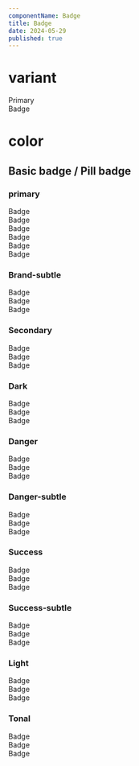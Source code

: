 ```yaml
---
componentName: Badge
title: Badge
date: 2024-05-29
published: true
---
```


# variant

<Preview>
  <div className="flex items-center gap-3">
    <div className="badge badge-basic">Primary</div>
    <div className="badge badge-pill">Badge</div>
    <div className="badge badge-dot"></div>
  </div>
</Preview>

# color

## Basic badge / Pill badge

### primary

<Preview>
  <div className="flex items-center gap-3">
    <div className="badge badge-basic badge-primary">Badge</div>
    <div className="badge badge-basic badge-primary">
      <span className="badge-svg">
        <i uk-icon="icon: photo-200; ratio: 0.8334;"></i>
      </span>
      <span className="badge-label">Badge</span>
    </div>
    <div className="badge badge-basic badge-primary">
      <span className="badge-label">Badge</span>
      <span className="badge-svg">
        <i uk-icon="icon: photo-200; ratio: 0.8334;"></i>
      </span>
    </div>
    <div className="badge-icon badge-basic badge-primary">
      <i uk-icon="icon: photo-200; ratio: 0.8334;"></i>
    </div>
    <div className="badge badge-pill badge-primary">Badge</div>
    <div className="badge badge-pill badge-primary">
      <span className="badge-svg">
        <i uk-icon="icon: photo-200; ratio: 0.8334;"></i>
      </span>
      <span className="badge-label">Badge</span>
    </div>
    <div className="badge badge-pill badge-primary">
      <span className="badge-label">Badge</span>
      <span className="badge-svg">
        <i uk-icon="icon: photo-200; ratio: 0.8334;"></i>
      </span>
    </div>
    <div className="badge-icon badge-pill badge-primary">
      <i uk-icon="icon: photo-200; ratio: 0.8334;"></i>
    </div>
  </div>
</Preview>

### Brand-subtle

<Preview>
  <div className="flex items-center gap-3">
    <div className="badge badge-basic badge-brand-subtle">Badge</div>
    <div className="badge badge-basic badge-brand-subtle">
      <span className="badge-svg">
        <i uk-icon="icon: photo-200; ratio: 0.8334;"></i>
      </span>
      <span className="badge-label">Badge</span>
    </div>
    <div className="badge badge-basic badge-brand-subtle">
      <span className="badge-label">Badge</span>
      <span className="badge-svg">
        <i uk-icon="icon: photo-200; ratio: 0.8334;"></i>
      </span>
    </div>
    <div className="badge-icon badge-brand-subtle">
      <span className="badge-svg">
        <i uk-icon="icon: photo-200; ratio: 0.8334;"></i>
      </span>
    </div>
  </div>
</Preview>

### Secondary

<Preview>
  <div className="flex items-center gap-3">
    <div className="badge badge-basic badge-secondary">Badge</div>
    <div className="badge badge-basic badge-secondary">
      <span className="badge-svg">
        <i uk-icon="icon: photo-200; ratio: 0.8334;"></i>
      </span>
      <span className="badge-label">Badge</span>
    </div>
    <div className="badge badge-basic badge-secondary">
      <span className="badge-label">Badge</span>
      <span className="badge-svg">
        <i uk-icon="icon: photo-200; ratio: 0.8334;"></i>
      </span>
    </div>
    <div className="badge-icon badge-basic badge-secondary">
      <span className="badge-svg">
        <i uk-icon="icon: photo-200; ratio: 0.8334;"></i>
      </span>
    </div>
  </div>
</Preview>

### Dark

<Preview>
  <div className="flex items-center gap-3">
    <div className="badge badge-basic badge-dark">Badge</div>
    <div className="badge badge-basic badge-dark">
      <span className="badge-svg">
        <i uk-icon="icon: photo-200; ratio: 0.8334;"></i>
      </span>
      <span className="badge-label">Badge</span>
    </div>
    <div className="badge badge-basic badge-dark">
      <span className="badge-label">Badge</span>
      <span className="badge-svg">
        <i uk-icon="icon: photo-200; ratio: 0.8334;"></i>
      </span>
    </div>
    <div className="badge-icon badge-basic badge-dark">
      <span className="badge-svg">
        <i uk-icon="icon: photo-200; ratio: 0.8334;"></i>
      </span>
    </div>
  </div>
</Preview>

### Danger

<Preview>
  <div className="flex items-center gap-3">
    <div className="badge badge-basic badge-danger">Badge</div>
    <div className="badge badge-basic badge-danger">
      <span className="badge-svg">
        <i uk-icon="icon: photo-200; ratio: 0.8334;"></i>
      </span>
      <span className="badge-label">Badge</span>
    </div>
    <div className="badge badge-basic badge-danger">
      <span className="badge-label">Badge</span>
      <span className="badge-svg">
        <i uk-icon="icon: photo-200; ratio: 0.8334;"></i>
      </span>
    </div>
    <div className="badge-icon badge-basic badge-danger">
      <span className="badge-svg">
        <i uk-icon="icon: photo-200; ratio: 0.8334;"></i>
      </span>
    </div>
  </div>
</Preview>

### Danger-subtle

<Preview>
  <div className="flex items-center gap-3">
    <div className="badge badge-basic badge-danger-subtle">Badge</div>
    <div className="badge badge-basic badge-danger-subtle">
      <span className="badge-svg">
        <i uk-icon="icon: photo-200; ratio: 0.8334;"></i>
      </span>
      <span className="badge-label">Badge</span>
    </div>
    <div className="badge badge-basic badge-danger-subtle">
      <span className="badge-label">Badge</span>
      <span className="badge-svg">
        <i uk-icon="icon: photo-200; ratio: 0.8334;"></i>
      </span>
    </div>
    <div className="badge-icon badge-basic badge-danger-subtle">
      <span className="badge-svg">
        <i uk-icon="icon: photo-200; ratio: 0.8334;"></i>
      </span>
    </div>
  </div>
</Preview>

### Success

<Preview>
  <div className="flex items-center gap-3">
    <div className="badge badge-basic badge-success">Badge</div>
    <div className="badge badge-basic badge-success">
      <span className="badge-svg">
        <i uk-icon="icon: photo-200; ratio: 0.8334;"></i>
      </span>
      <span className="badge-label">Badge</span>
    </div>
    <div className="badge badge-basic badge-success">
      <span className="badge-label">Badge</span>
      <span className="badge-svg">
        <i uk-icon="icon: photo-200; ratio: 0.8334;"></i>
      </span>
    </div>
    <div className="badge-icon badge-basic badge-success">
      <span className="badge-svg">
        <i uk-icon="icon: photo-200; ratio: 0.8334;"></i>
      </span>
    </div>
  </div>
</Preview>

### Success-subtle

<Preview>
  <div className="flex items-center gap-3">
    <div className="badge badge-basic badge-success-subtle">Badge</div>
    <div className="badge badge-basic badge-success-subtle">
      <span className="badge-svg">
        <i uk-icon="icon: photo-200; ratio: 0.8334;"></i>
      </span>
      <span className="badge-label">Badge</span>
    </div>
    <div className="badge badge-basic badge-success-subtle">
      <span className="badge-label">Badge</span>
      <span className="badge-svg">
        <i uk-icon="icon: photo-200; ratio: 0.8334;"></i>
      </span>
    </div>
    <div className="badge-icon badge-basic badge-success-subtle">
      <span className="badge-svg">
        <i uk-icon="icon: photo-200; ratio: 0.8334;"></i>
      </span>
    </div>
  </div>
</Preview>

### Light

<Preview>
  <div className="flex items-center gap-3">
    <div className="badge badge-basic badge-light">Badge</div>
    <div className="badge badge-basic badge-light">
      <span className="badge-svg">
        <i uk-icon="icon: photo-200; ratio: 0.8334;"></i>
      </span>
      <span className="badge-label">Badge</span>
    </div>
    <div className="badge badge-basic badge-light">
      <span className="badge-label">Badge</span>
      <span className="badge-svg">
        <i uk-icon="icon: photo-200; ratio: 0.8334;"></i>
      </span>
    </div>
    <div className="badge-icon badge-basic badge-light">
      <span className="badge-svg">
        <i uk-icon="icon: photo-200; ratio: 0.8334;"></i>
      </span>
    </div>
  </div>
</Preview>

### Tonal

<Preview>
  <div className="flex items-center gap-3">
    <div className="badge badge-basic badge-tonal">Badge</div>
    <div className="badge badge-basic badge-tonal">
      <span className="badge-svg">
        <i uk-icon="icon: photo-200; ratio: 0.8334;"></i>
      </span>
      <span className="badge-label">Badge</span>
    </div>
    <div className="badge badge-basic badge-tonal">
      <span className="badge-label">Badge</span>
      <span className="badge-svg">
        <i uk-icon="icon: photo-200; ratio: 0.8334;"></i>
      </span>
    </div>
    <div className="badge-icon badge-basic badge-tonal">
      <span className="badge-svg">
        <i uk-icon="icon: photo-200; ratio: 0.8334;"></i>
      </span>
    </div>
  </div>
</Preview>
